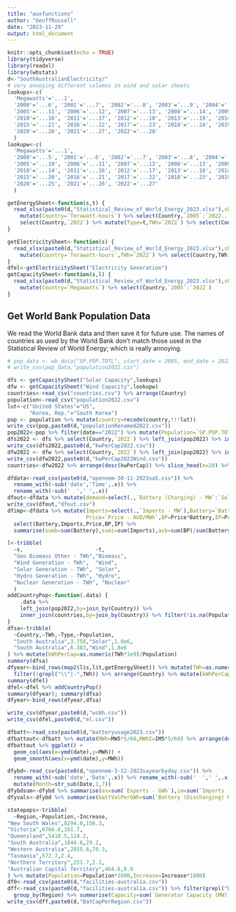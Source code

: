 ```yaml
---
title: "auxfunctions"
author: "GeoffRussell"
date: "2023-11-29"
output: html_document
---
```


```r
knitr::opts_chunk$set(echo = TRUE)
library(tidyverse)
library(readxl)
library(wbstats)
d<-"SouthAustralianElectricity/"
# very annoying different columns in wind and solar sheets
lookups<-c(
  'Megawatts'='...1',
  '2000'='...6', '2001'='...7', '2002'='...8', '2003'='...9', '2004'='...10',
  '2005'='...11', '2006'='...12', '2007'='...13', '2008'='...14', '2009'='...15',
  '2010'='...16', '2011'='...17', '2012'='...18', '2013'='...19', '2014'='...20',
  '2015'='...21', '2016'='...22', '2017'='...23', '2018'='...24', '2019'='...25',
  '2020'='...26', '2021'='...27', '2022'='...28'
  )
lookupw<-c(
  'Megawatts'='...1',
  '2000'='...5', '2001'='...6', '2002'='...7', '2003'='...8', '2004'='...9',
  '2005'='...10', '2006'='...11', '2007'='...12', '2008'='...13', '2009'='...14',
  '2010'='...14', '2011'='...16', '2012'='...17', '2013'='...18', '2014'='...19',
  '2015'='...20', '2016'='...21', '2017'='...22', '2018'='...23', '2019'='...24',
  '2020'='...25', '2021'='...26', '2022'='...27'
  )

getEnergySheet<-function(s,t) {
  read_xlsx(paste0(d,"Statistical_Review_of_World_Energy_2023.xlsx"),sheet=s,skip=2) %>%
    mutate(Country=`Terawatt-hours`) %>% select(Country,`2005`:`2022...59`) %>% mutate("2022"=`2022...59`) %>%
    select(Country,`2022`) %>% mutate(Type=t,TWh=`2022`) %>% select(Country,TWh,Type)
}

getElectricitySheet<-function(s) {
  read_xlsx(paste0(d,"Statistical_Review_of_World_Energy_2023.xlsx"),sheet=s,skip=2) %>% mutate("2022"=`2022...39`) %>%
    mutate(Country=`Terawatt-hours`,TWh=`2022`) %>% select(Country,TWh)  
}
dfel<-getElectricitySheet("Electricity Generation")
getCapacitySheet<-function(s,l) {
  read_xlsx(paste0(d,"Statistical_Review_of_World_Energy_2023.xlsx"),sheet=s,skip=2) %>% rename(all_of(l)) %>%
    mutate(Country=`Megawatts`) %>% select(Country,`2005`:`2022`)
}
```

## Get World Bank Population Data

We read the World Bank data and then save it for future use. The names of countries as used by the World
Bank don't match those used in the Statistical Review of World Energy; which is really annoying.

```r
# pop_data <- wb_data("SP.POP.TOTL", start_date = 2005, end_date = 2022) 
# write_csv(pop_data,"population2022.csv")
```

```r
dfs <- getCapacitySheet("Solar Capacity",lookups) 
dfw <- getCapacitySheet("Wind Capacity",lookupw) 
countries<-read_csv("countries.csv") %>% arrange(Country)
population<-read_csv("population2022.csv")
lut<-c("United States"="US",
       "Korea, Rep."="South Korea")
pop <- population %>% mutate(country=recode(country,!!!lut))
write_csv(pop,paste0(d,"populationRenamed2022.csv"))
pop2022<-pop %>% filter(date=="2022") %>% mutate(Population=`SP.POP.TOTL`,Country=country) %>% select(Country,Population)
dfs2022 <- dfs %>% select(Country,`2022`) %>% left_join(pop2022) %>% inner_join(countries) %>% filter(!is.na(Population)) %>% mutate(MW=`2022`,kwPerCap=(MW*1000)/Population) 
write_csv(dfs2022,paste0(d,"kwPerCap2022.csv"))
dfw2022 <- dfw %>% select(Country,`2022`) %>% left_join(pop2022) %>% inner_join(countries) %>% filter(!is.na(Population)) %>% mutate(MW=`2022`,kwPerCap=(MW*1000)/Population) 
write_csv(dfw2022,paste0(d,"kwPerCap2022Wind.csv"))
countries<-dfw2022 %>% arrange(desc(kwPerCap)) %>% slice_head(n=20) %>% select(Country)
```

```r
dfdata<-read_csv(paste0(d,"opennem-30-11-2023sa5.csv")) %>% 
  rename_with(~sub('date','Time',.x)) %>% 
  rename_with(~sub('  ',' ',.x))
dfout<-dfdata %>% mutate(demand=select(.,`Battery (Charging) - MW`:`Solar (Rooftop) - MW`) %>% apply(1,sum)) 
write_csv(dfout,"dfout.csv")
dfimp<-dfdata %>% mutate(Imports=select(.,`Imports - MW`),Battery=`Battery (Discharging) - MW`,
                         Price=`Price - AUD/MWh`,BP=Price*Battery,IP=Price*Imports) %>%
  select(Battery,Imports,Price,BP,IP) %>% 
  summarise(sumb=sum(Battery),sumi=sum(Imports),avb=sum(BP)/sum(Battery),avi=sum(IP)/sum(Imports)) 
```

```r
l<-tribble(
  ~s,                       ~t,
  "Geo Biomass Other - TWh","Biomass",
  "Wind Generation - TWh",  "Wind",
  "Solar Generation - TWh", "Solar", 
  "Hydro Generation - TWh", "Hydro",
  "Nuclear Generation - TWh", "Nuclear"
  )
addCountryPop<-function(.data) {
    .data %>% 
    left_join(pop2022,by=join_by(Country)) %>% 
    inner_join(countries,by=join_by(Country)) %>% filter(!is.na(Population)) 
}
dfsa<-tribble(
  ~Country,~TWh,~Type,~Population,
  "South Australia",3.758,"Solar",1.8e6,
  "South Australia",6.383,"Wind",1.8e6
) %>% mutate(kWhPerCap=as.numeric(TWh*1e9)/Population)
summary(dfsa)
dfyear<-bind_rows(map2(l$s,l$t,getEnergySheet)) %>% mutate(TWh=as.numeric(TWh)) %>% addCountryPop() %>%
  filter(!grepl("\\^|-",TWh)) %>% arrange(Country) %>% mutate(kWhPerCap=as.numeric(TWh)*1e9/Population)
summary(dfel)
dfel<-dfel %>% addCountryPop() 
summary(dfyear); summary(dfsa)
dfyear<-bind_rows(dfyear,dfsa)

write_csv(dfyear,paste0(d,"wsbh.csv"))
write_csv(dfel,paste0(d,"el.csv"))

```

```r
dfbatt<-read_csv(paste0(d,"batteryusage2023.csv"))
dfbattout<-dfbatt %>% mutate(MWh=MW5*5/60,MWhI=IM5*5/60) %>% arrange(desc(MWh))
dfbattout %>% ggplot() + 
  geom_col(aes(x=ymd(date),y=MWh)) + 
  geom_smooth(aes(x=ymd(date),y=MWh)) 

```
```r
dfybd<-read_csv(paste0(d,"opennem-3-12-2023sayearbyday.csv")) %>%
  rename_with(~sub('date','Date',.x)) %>% rename_with(~sub('  ',' ',.x)) %>%
  mutate(Month=str_sub(Date,1,7))
dfybdsum<-dfybd %>% summarise(ex=sum(`Exports - GWh`),im=sum(`Imports - GWh`),bat=sum(`Battery (Discharging) - GWh`))
dfyvals<-dfybd %>% summarise(battValPerGWh=sum(`Battery (Discharging) Market Value - AUD`)/sum(`Imports - GWh`),impValPerGWh=sum(`Imports Market Value - AUD`)/sum(`Imports - GWh`))
```

```r
statepops<-tribble(
  ~Region,~Population,~Increase,
"New South Wales",8294.0,156.3,
"Victoria",6766.6,161.7,
"Queensland",5418.5,124.2,
"South Australia",1844.6,29.2,
"Western Australia",2855.6,78.3,
"Tasmania",572.7,2.4,
"Northern Territory",251.7,2.1,
"Australian Capital Territory",464.6,8.9
) %>% mutate(Population=Population*1000,Increase=Increase*1000)
df0<-read_csv(paste0(d,"facilities-australia.csv")) 
dff<-read_csv(paste0(d,"facilities-australia.csv")) %>% filter(grepl("Discharging",Technology)) %>%
  group_by(Region) %>% summarise(Capacity=sum(`Generator Capacity (MW)`)) %>% inner_join(statepops) %>% mutate(CapPerCap=Capacity*1e6/Population) %>% select(-Increase)
write_csv(dff,paste0(d,"BatCapPerRegion.csv"))
```